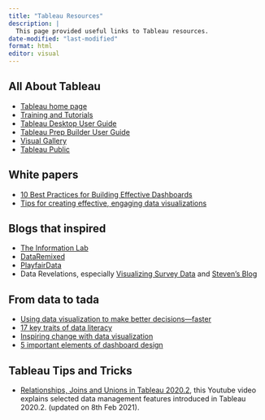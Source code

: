 ```yaml
---
title: "Tableau Resources"
description: |
  This page provided useful links to Tableau resources.
date-modified: "last-modified"
format: html
editor: visual
---
```


## All About Tableau

-   [Tableau home page](http://www.tableausoftware.com/)
-   [Training and Tutorials](http://www.tableausoftware.com/learn/training)
-   [Tableau Desktop User Guide](https://help.tableau.com/current/pro/desktop/en-us/default.htm)
-   [Tableau Prep Builder User Guide](https://help.tableau.com/current/prep/en-us/prep_welcome.htm)
-   [Visual Gallery](http://www.tableausoftware.com/learn/gallery)
-   [Tableau Public](https://public.tableau.com/en-us/s/)

## White papers

-   [10 Best Practices for Building Effective Dashboards](https://www.tableau.com/learn/whitepapers/10-best-practices-building-effective-dashboards)
-   [Tips for creating effective, engaging data visualizations](https://www.tableau.com/learn/articles/data-visualization-tips)

## Blogs that inspired

-   [The Information Lab](http://www.theinformationlab.co.uk/blog/)
-   [DataRemixed](http://dataremixed.com/)
-   [PlayfairData](https://playfairdata.com/blog/)
-   Data Revelations, especially [Visualizing Survey Data](https://www.datarevelations.com/visualizing-survey-data/) and [Steven's Blog](https://www.datarevelations.com/resources/)

## From data to tada

-   [Using data visualization to make better decisions---faster](https://www.tableau.com/learn/webinars/using-data-visualization-make-better-decisions-faster)
-   [17 key traits of data literacy](https://www.tableau.com/learn/webinars/breaking-down-17-key-traits-data-literacy%20Breaking%20down)
-   [Inspiring change with data visualization](https://www.tableau.com/learn/webinars/inspiring-change-data-visualization)
-   [5 important elements of dashboard design](https://www.tableau.com/learn/webinars/5-important-elements-dashboard-design)

## Tableau Tips and Tricks

-   [Relationships, Joins and Unions in Tableau 2020.2](https://www.youtube.com/watch?v=EL1m1akHhC4), this Youtube video explains selected data management features introduced in Tableau 2020.2. (updated on 8th Feb 2021).
